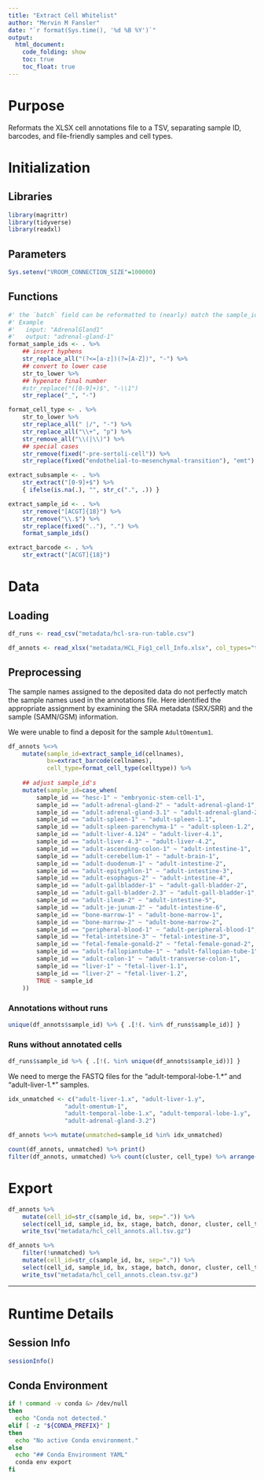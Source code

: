 ```yaml
---
title: "Extract Cell Whitelist"
author: "Mervin M Fansler"
date: "`r format(Sys.time(), '%d %B %Y')`"
output: 
  html_document: 
    code_folding: show
    toc: true
    toc_float: true
---
```


# Purpose
Reformats the XLSX cell annotations file to a TSV, separating sample ID, barcodes,
and file-friendly samples and cell types.

# Initialization

## Libraries
```r
library(magrittr)
library(tidyverse)
library(readxl)
```

## Parameters
```r
Sys.setenv("VROOM_CONNECTION_SIZE"=100000)
```

## Functions
```r
#' the `batch` field can be reformatted to (nearly) match the sample_id used by SRA
#' Example
#'   input: "AdrenalGland1"
#'   output: "adrenal-gland-1"
format_sample_ids <- . %>%
    ## insert hyphens
    str_replace_all("(?<=[a-z])(?=[A-Z])", "-") %>%
    ## convert to lower case
    str_to_lower %>%
    ## hypenate final number
    #str_replace("([0-9]+)$", "-\\1")
    str_replace("_", "-")

format_cell_type <- . %>%
    str_to_lower %>%
    str_replace_all(" |/", "-") %>%
    str_replace_all("\\+", "p") %>%
    str_remove_all("\\(|\\)") %>%
    ## special cases
    str_remove(fixed("-pre-sertoli-cell")) %>%
    str_replace(fixed("endothelial-to-mesenchymal-transition"), "emt")

extract_subsample <- . %>%
    str_extract("[0-9]+$") %>%
    { ifelse(is.na(.), "", str_c(".", .)) }

extract_sample_id <- . %>%
    str_remove("[ACGT]{18}") %>%
    str_remove("\\.$") %>%
    str_replace(fixed(".."), ".") %>%
    format_sample_ids()

extract_barcode <- . %>%
    str_extract("[ACGT]{18}")
```

# Data
## Loading
```r
df_runs <- read_csv("metadata/hcl-sra-run-table.csv")

df_annots <- read_xlsx("metadata/HCL_Fig1_cell_Info.xlsx", col_types="text")
```

## Preprocessing
The sample names assigned to the deposited data do not perfectly match the sample
names used in the annotations file. Here identified the appropriate assignment by 
examining the SRA metadata (SRX/SRR) and the sample (SAMN/GSM) information.

We were unable to find a deposit for the sample `AdultOmentum1`.

```r
df_annots %<>%
    mutate(sample_id=extract_sample_id(cellnames),
           bx=extract_barcode(cellnames),
           cell_type=format_cell_type(celltype)) %>%
    
    ## adjust sample_id's
    mutate(sample_id=case_when(
        sample_id == "hesc-1" ~ "embryonic-stem-cell-1",
        sample_id == "adult-adrenal-gland-2" ~ "adult-adrenal-gland-1",
        sample_id == "adult-adrenal-gland-3.1" ~ "adult-adrenal-gland-2",
        sample_id == "adult-spleen-1" ~ "adult-spleen-1.1",
        sample_id == "adult-spleen-parenchyma-1" ~ "adult-spleen-1.2",
        sample_id == "adult-liver-4.124" ~ "adult-liver-4.1",
        sample_id == "adult-liver-4.3" ~ "adult-liver-4.2",
        sample_id == "adult-ascending-colon-1" ~ "adult-intestine-1",
        sample_id == "adult-cerebellum-1" ~ "adult-brain-1",
        sample_id == "adult-duodenum-1" ~ "adult-intestine-2",
        sample_id == "adult-epityphlon-1" ~ "adult-intestine-3",
        sample_id == "adult-esophagus-2" ~ "adult-intestine-4",
        sample_id == "adult-gallbladder-1" ~ "adult-gall-bladder-2",
        sample_id == "adult-gall-bladder-2.3" ~ "adult-gall-bladder-1",
        sample_id == "adult-ileum-2" ~ "adult-intestine-5",
        sample_id == "adult-je-junum-2" ~ "adult-intestine-6",
        sample_id == "bone-marrow-1" ~ "adult-bone-marrow-1",
        sample_id == "bone-marrow-2" ~ "adult-bone-marrow-2",
        sample_id == "peripheral-blood-1" ~ "adult-peripheral-blood-1",
        sample_id == "fetal-intetsine-3" ~ "fetal-intestine-3",
        sample_id == "fetal-female-gonald-2" ~ "fetal-female-gonad-2",
        sample_id == "adult-fallopiantube-1" ~ "adult-fallopian-tube-1",
        sample_id == "adult-colon-1" ~ "adult-transverse-colon-1",
        sample_id == "liver-1" ~ "fetal-liver-1.1",
        sample_id == "liver-2" ~ "fetal-liver-1.2",
        TRUE ~ sample_id
    ))
```

### Annotations without runs
```r
unique(df_annots$sample_id) %>% { .[!(. %in% df_runs$sample_id)] }
```

### Runs without annotated cells
```r
df_runs$sample_id %>% { .[!(. %in% unique(df_annots$sample_id))] }
```

We need to merge the FASTQ files for the "adult-temporal-lobe-1.\*" and "adult-liver-1.\*"
samples.

```r
idx_unmatched <- c("adult-liver-1.x", "adult-liver-1.y", 
                "adult-omentum-1",
                "adult-temporal-lobe-1.x", "adult-temporal-lobe-1.y",
                "adult-adrenal-gland-3.2")

df_annots %<>% mutate(unmatched=sample_id %in% idx_unmatched)

count(df_annots, unmatched) %>% print()
filter(df_annots, unmatched) %>% count(cluster, cell_type) %>% arrange(-n)
```

# Export
```r
df_annots %>%
    mutate(cell_id=str_c(sample_id, bx, sep=".")) %>%
    select(cell_id, sample_id, bx, stage, batch, donor, cluster, cell_type, unmatched) %>%
    write_tsv("metadata/hcl_cell_annots.all.tsv.gz")

df_annots %>%
    filter(!unmatched) %>%
    mutate(cell_id=str_c(sample_id, bx, sep=".")) %>%
    select(cell_id, sample_id, bx, stage, batch, donor, cluster, cell_type) %>%
    write_tsv("metadata/hcl_cell_annots.clean.tsv.gz")
```


---

# Runtime Details
## Session Info
```r
sessionInfo()
```

## Conda Environment
```bash
if ! command -v conda &> /dev/null
then
  echo "Conda not detected."
elif [ -z "${CONDA_PREFIX}" ]
then
  echo "No active Conda environment."
else
  echo "## Conda Environment YAML"
  conda env export
fi
```
